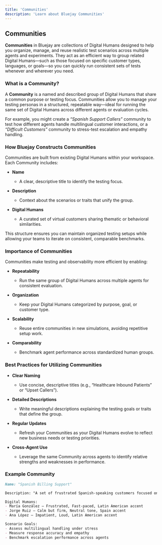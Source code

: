 ```yaml
---
title: 'Communities'
description: 'Learn about Bluejay Communities'
---
```


## Communities

**Communities** in Bluejay are collections of Digital Humans designed to help you organize, manage, and reuse realistic test scenarios across multiple agents and experiments. They act as an efficient way to group related Digital Humans—such as those focused on specific customer types, languages, or goals—so you can quickly run consistent sets of tests whenever and wherever you need.

### What is a Community?

A **Community** is a named and described group of Digital Humans that share a common purpose or testing focus. Communities allow you to manage your testing personas in a structured, repeatable way—ideal for running the same set of Digital Humans across different agents or evaluation cycles.

For example, you might create a *“Spanish Support Callers”* community to test how different agents handle multilingual customer interactions, or a *“Difficult Customers”* community to stress-test escalation and empathy handling.

### How Bluejay Constructs Communities

Communities are built from existing Digital Humans within your workspace. Each Community includes:

- **Name**
  - A clear, descriptive title to identify the testing focus.

- **Description**
  - Context about the scenarios or traits that unify the group.

- **Digital Humans**
  - A curated set of virtual customers sharing thematic or behavioral similarities.

This structure ensures you can maintain organized testing setups while allowing your teams to iterate on consistent, comparable benchmarks.

### Importance of Communities

Communities make testing and observability more efficient by enabling:

- **Repeatability**
  - Run the same group of Digital Humans across multiple agents for consistent evaluation.

- **Organization**
  - Keep your Digital Humans categorized by purpose, goal, or customer type.

- **Scalability**
  - Reuse entire communities in new simulations, avoiding repetitive setup work.

- **Comparability**
  - Benchmark agent performance across standardized human groups.

### Best Practices for Utilizing Communities

- **Clear Naming**
  - Use concise, descriptive titles (e.g., “Healthcare Inbound Patients” or “Upset Callers”).

- **Detailed Descriptions**
  - Write meaningful descriptions explaining the testing goals or traits that define the group.

- **Regular Updates**
  - Refresh your Communities as your Digital Humans evolve to reflect new business needs or testing priorities.

- **Cross-Agent Use**
  - Leverage the same Community across agents to identify relative strengths and weaknesses in performance.

### Example Community

```md
Name: "Spanish Billing Support"

Description: "A set of frustrated Spanish-speaking customers focused on billing disputes, designed to test multilingual support and tension-handling ability."

Digital Humans:
- María González – Frustrated, Fast-paced, Latin American accent
- Jorge Ruiz – Calm but firm, Neutral tone, Spain accent
- Ana López – Impatient, Loud, Latin American accent

Scenario Goals:
- Assess multilingual handling under stress
- Measure response accuracy and empathy
- Benchmark escalation performance across agents